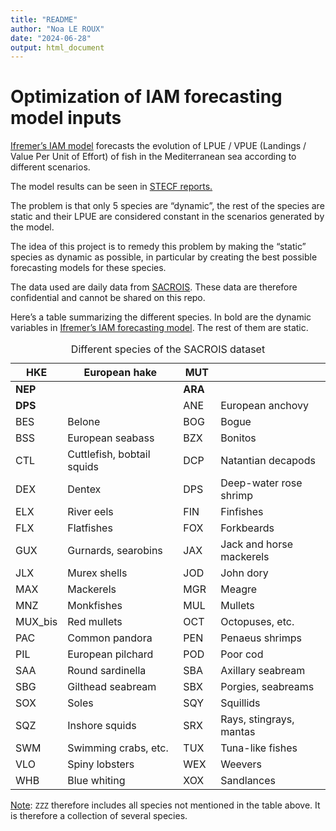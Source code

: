 ```yaml
---
title: "README"
author: "Noa LE ROUX"
date: "2024-06-28"
output: html_document
---
```


# Optimization of IAM forecasting model inputs

[Ifremer's IAM model](https://archimer.ifremer.fr/doc/00784/89579/) forecasts the evolution of LPUE / VPUE (Landings / Value Per Unit of Effort) of fish in the Mediterranean sea according to different scenarios.

The model results can be seen in [STECF reports.](https://stecf.ec.europa.eu/documents_en?prefLang=fr)

The problem is that only 5 species are "dynamic", the rest of the species are static and their LPUE are considered constant in the scenarios generated by the model.

The idea of this project is to remedy this problem by making the "static" species as dynamic as possible, in particular by creating the best possible forecasting models for these species.

The data used are daily data from [SACROIS](https://archimer.ifremer.fr/doc/00774/88631/). These data are therefore confidential and cannot be shared on this repo.

Here's a table summarizing the different species. In bold are the dynamic variables in [Ifremer's IAM forecasting model](https://archimer.ifremer.fr/doc/00784/89579/). The rest of them are static.

| HKE     | European hake              | MUT     |                          |
|---------|----------------------------|---------|--------------------------|
| **NEP** |                            | **ARA** |                          |
| **DPS** |                            | ANE     | European anchovy         |
| BES     | Belone                     | BOG     | Bogue                    |
| BSS     | European seabass           | BZX     | Bonitos                  |
| CTL     | Cuttlefish, bobtail squids | DCP     | Natantian decapods       |
| DEX     | Dentex                     | DPS     | Deep-water rose shrimp   |
| ELX     | River eels                 | FIN     | Finfishes                |
| FLX     | Flatfishes                 | FOX     | Forkbeards               |
| GUX     | Gurnards, searobins        | JAX     | Jack and horse mackerels |
| JLX     | Murex shells               | JOD     | John dory                |
| MAX     | Mackerels                  | MGR     | Meagre                   |
| MNZ     | Monkfishes                 | MUL     | Mullets                  |
| MUX_bis | Red mullets                | OCT     | Octopuses, etc.          |
| PAC     | Common pandora             | PEN     | Penaeus shrimps          |
| PIL     | European pilchard          | POD     | Poor cod                 |
| SAA     | Round sardinella           | SBA     | Axillary seabream        |
| SBG     | Gilthead seabream          | SBX     | Porgies, seabreams       |
| SOX     | Soles                      | SQY     | Squillids                |
| SQZ     | Inshore squids             | SRX     | Rays, stingrays, mantas  |
| SWM     | Swimming crabs, etc.       | TUX     | Tuna-like fishes         |
| VLO     | Spiny lobsters             | WEX     | Weevers                  |
| WHB     | Blue whiting               | XOX     | Sandlances               |

: Different species of the SACROIS dataset

[Note]{.underline}: `ZZZ` therefore includes all species not mentioned in the table above. It is therefore a collection of several species.
